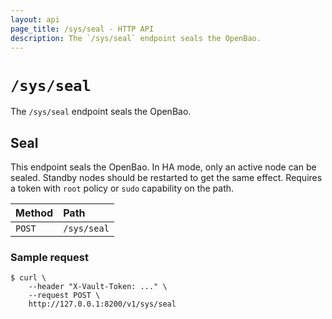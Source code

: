 ```yaml
---
layout: api
page_title: /sys/seal - HTTP API
description: The `/sys/seal` endpoint seals the OpenBao.
---
```


# `/sys/seal`

The `/sys/seal` endpoint seals the OpenBao.

## Seal

This endpoint seals the OpenBao. In HA mode, only an active node can be sealed.
Standby nodes should be restarted to get the same effect. Requires a token with
`root` policy or `sudo` capability on the path.

| Method | Path        |
| :----- | :---------- |
| `POST` | `/sys/seal` |

### Sample request

```shell-session
$ curl \
    --header "X-Vault-Token: ..." \
    --request POST \
    http://127.0.0.1:8200/v1/sys/seal
```
